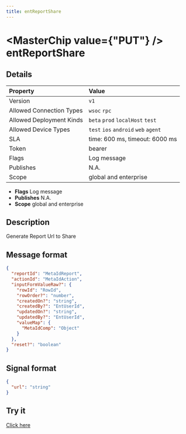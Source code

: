 ```yaml
---
title: entReportShare
---
```



# <MasterChip value={"PUT"} /> entReportShare

## Details

| Property | Value | 
| :--- | :--- | 
| Version | `v1` |
| Allowed Connection Types | `wsoc` `rpc`  |
| Allowed Deployment Kinds | `beta` `prod` `localHost` `test`  |
| Allowed Device Types | `test` `ios` `android` `web` `agent`  |
| SLA | time: 600 ms, timeout: 6000 ms |
| Token | bearer |
| Flags | Log message |
| Publishes | N.A. |
| Scope | global and enterprise |


- **Flags** Log message
- **Publishes** N.A.
- **Scope** global and enterprise


## Description

Generate Report Url to Share

## Message format

```json
{
  "reportId": "MetaIdReport",
  "actionId": "MetaIdAction",
  "inputFormValueRaw?": {
    "rowId": "RowId",
    "rowOrder?": "number",
    "createdOn?": "string",
    "createdBy?": "EntUserId",
    "updatedOn?": "string",
    "updatedBy?": "EntUserId",
    "valueMap": {
      "MetaIdComp": "Object"
    }
  },
  "reset?": "boolean"
}
```

## Signal format

```json
{
  "url": "string"
}
```

## Try it

[Click here](https://web.neome.ai/api?path=ent_entMain_entReportShare)

